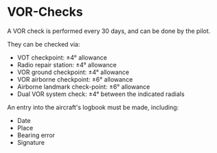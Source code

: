 

# VOR-Checks

A VOR check is performed every 30 days, and can be done by the pilot.

They can be checked via:

- VOT checkpoint: ±4° allowance
- Radio repair station: ±4° allowance
- VOR ground checkpoint: ±4° allowance
- VOR airborne checkpoint: ±6° allowance
- Airborne landmark check-point: ±6° allowance
- Dual VOR system check: ±4° between the indicated radials

An entry into the aircraft's logbook must be made, including:

- Date
- Place
- Bearing error
- Signature

<Reg part="91.171" />
